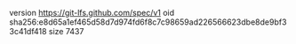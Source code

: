 version https://git-lfs.github.com/spec/v1
oid sha256:e8d65a1ef465d58d7d974fd6f8c7c98659ad226566623dbe8de9bf33c41df418
size 7437
